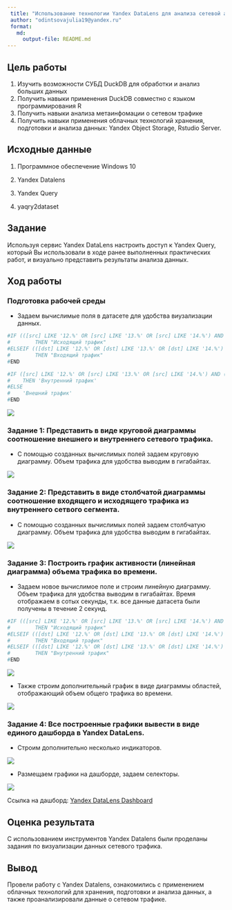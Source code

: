 ```yaml
---
 title: "Использование технологии Yandex DataLens для анализа сетевой активности"
 author: "odintsovajulia19@yandex.ru"
 format: 
   md:
     output-file: README.md
---
```


## Цель работы 

1. Изучить возможности СУБД DuckDB для обработки и анализ больших данных
2. Получить навыки применения DuckDB совместно с языком программирования R
3. Получить навыки анализа метаинфомации о сетевом трафике
4. Получить навыки применения облачных технологий хранения, подготовки и анализа данных: Yandex Object Storage, Rstudio Server.

## Исходные данные 
 
1. Программное обеспечение Windows 10 

2. Yandex Datalens

3. Yandex Query

4. yaqry2dataset

## Задание

 Используя сервис Yandex DataLens настроить доступ к
 Yandex Query, который Вы использовали в ходе ранее
 выполненных практических работ, и визуально
 представить результаты анализа данных.

## Ход работы

### Подготовка рабочей среды

- Задаем вычислимые поля в датасете для удобства виузализации данных.


```r
#IF (([src] LIKE '12.%' OR [src] LIKE '13.%' OR [src] LIKE '14.%') AND ([dst] #not LIKE '12.%' and [dst] not LIKE '13.%' and [dst] not LIKE '14.%'))
#        THEN "Исходящий трафик"
#ELSEIF (([dst] LIKE '12.%' OR [dst] LIKE '13.%' OR [dst] LIKE '14.%') AND #([src] not LIKE '12.%' and [src] not LIKE '13.%' and [src] not LIKE '14.%'))
#        THEN "Входящий трафик"
#END
```


```r
#IF ([src] LIKE '12.%' OR [src] LIKE '13.%' OR [src] LIKE '14.%') AND ([dst] #LIKE '12.%' OR [dst] LIKE '13.%' OR [dst] LIKE '14.%')
#    THEN 'Внутренний трафик'
#ELSE 
#    'Внешний трафик'
#END
```


![](img/1.jpeg)


### Задание 1: Представить в виде круговой диаграммы соотношение внешнего и внутреннего сетевого трафика.

- С помощью созданных вычислимых полей задаем круговую диаграмму. Объем трафика для удобства выводим в гигабайтах.

![](img/2.jpeg)

### Задание 2: Представить в виде столбчатой диаграммы соотношение входящего и исходящего трафика из внутреннего сетвого сегмента.

- С помощью созданных вычислимых полей задаем столбчатую диаграмму. Объем трафика для удобства выводим в гигабайтах.

![](img/3.jpeg)

### Задание 3: Построить график активности (линейная диаграмма) объема трафика во времени.

- Задаем новое вычислимое поле и строим линейную диаграмму. Объем трафика для удобства выводим в гигабайтах. Время отображаем в сотых секунды, т.к. все данные датасета были получены в течение 2 секунд.


```r
#IF (([src] LIKE '12.%' OR [src] LIKE '13.%' OR [src] LIKE '14.%') AND ([dst] not #LIKE '12.%' and [dst] not LIKE '13.%' and [dst] not LIKE '14.%'))
#        THEN "Исходящий трафик"
#ELSEIF (([dst] LIKE '12.%' OR [dst] LIKE '13.%' OR [dst] LIKE '14.%') AND ([src] #not LIKE '12.%' and [src] not LIKE '13.%' and [src] not LIKE '14.%'))
#        THEN "Входящий трафик"
#ELSEIF (([dst] LIKE '12.%' OR [dst] LIKE '13.%' OR [dst] LIKE '14.%') AND ([dst] #LIKE '12.%' OR [dst] LIKE '13.%' OR [dst] LIKE '14.%'))
#        THEN "Внутренний трафик"
#END
```

![](img/4.jpeg)


- Также строим дополнительный график в виде диаграммы областей, отображающий объем общего трафика во времени.

![](img/5.jpeg)


### Задание 4: Все построенные графики вывести в виде единого дашборда в Yandex DataLens.

- Строим дополнительно несколько индикаторов. 

![](img/6.jpeg)

- Размещаем графики на дашборде, задаем селекторы.

![](img/7.jpeg)

Ссылка на дашборд: [Yandex DataLens Dashboard](https://datalens.yandex.cloud/thi2szmq4w9ef-dashbord-po-setevoy-aktivnosti-odincova)


## Оценка результата

С использованием инструментов Yandex Datalens были проделаны задания по визуализации данных сетевого трафика.

## Вывод 

Провели работу с Yandex Datalens, ознакомились с применением облачных технологий для хранения, подготовки и анализа данных, а также проанализировали данные о сетевом трафике.